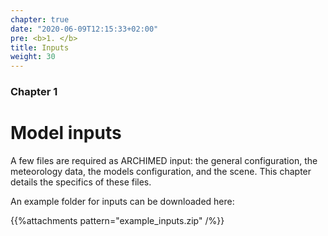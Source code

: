 ```yaml
---
chapter: true
date: "2020-06-09T12:15:33+02:00"
pre: <b>1. </b>
title: Inputs
weight: 30
---
```


### Chapter 1

# Model inputs

A few files are required as ARCHIMED input: the general configuration,
the meteorology data, the models configuration, and the scene. This chapter details the specifics of these files.

An example folder for inputs can be downloaded here:

{{%attachments pattern=\"example_inputs.zip\" /%}}